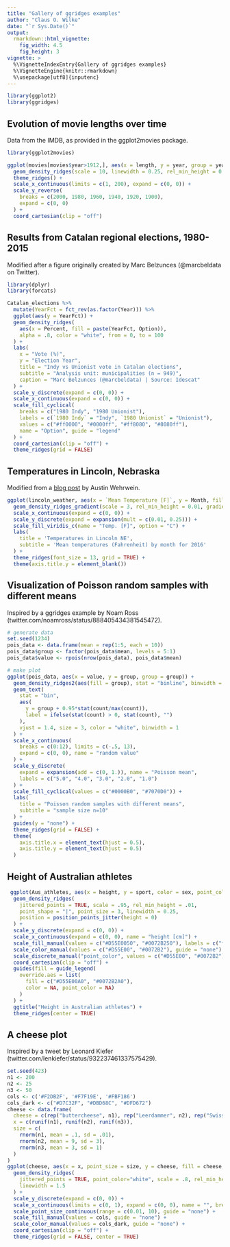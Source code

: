 ```yaml
---
title: "Gallery of ggridges examples"
author: "Claus O. Wilke"
date: "`r Sys.Date()`"
output:
  rmarkdown::html_vignette:
    fig_width: 4.5
    fig_height: 3
vignette: >
  %\VignetteIndexEntry{Gallery of ggridges examples}
  %\VignetteEngine{knitr::rmarkdown}
  %\usepackage[utf8]{inputenc}
---
```


```r
library(ggplot2)
library(ggridges)
```


## Evolution of movie lengths over time

Data from the IMDB, as provided in the ggplot2movies package.
```r
library(ggplot2movies)

ggplot(movies[movies$year>1912,], aes(x = length, y = year, group = year)) +
  geom_density_ridges(scale = 10, linewidth = 0.25, rel_min_height = 0.03) +
  theme_ridges() +
  scale_x_continuous(limits = c(1, 200), expand = c(0, 0)) +
  scale_y_reverse(
    breaks = c(2000, 1980, 1960, 1940, 1920, 1900),
    expand = c(0, 0)
  ) +
  coord_cartesian(clip = "off")
```

## Results from Catalan regional elections, 1980-2015

Modified after a figure originally created by Marc Belzunces (@marcbeldata on Twitter). 

```r
library(dplyr)
library(forcats)

Catalan_elections %>%
  mutate(YearFct = fct_rev(as.factor(Year))) %>%
  ggplot(aes(y = YearFct)) +
  geom_density_ridges(
    aes(x = Percent, fill = paste(YearFct, Option)), 
    alpha = .8, color = "white", from = 0, to = 100
  ) +
  labs(
    x = "Vote (%)",
    y = "Election Year",
    title = "Indy vs Unionist vote in Catalan elections",
    subtitle = "Analysis unit: municipalities (n = 949)",
    caption = "Marc Belzunces (@marcbeldata) | Source: Idescat"
  ) +
  scale_y_discrete(expand = c(0, 0)) +
  scale_x_continuous(expand = c(0, 0)) +
  scale_fill_cyclical(
    breaks = c("1980 Indy", "1980 Unionist"),
    labels = c(`1980 Indy` = "Indy", `1980 Unionist` = "Unionist"),
    values = c("#ff0000", "#0000ff", "#ff8080", "#8080ff"),
    name = "Option", guide = "legend"
  ) +
  coord_cartesian(clip = "off") +
  theme_ridges(grid = FALSE)
```

## Temperatures in Lincoln, Nebraska

Modified from a [blog post](https://austinwehrwein.com/data-visualization/it-brings-me-ggjoy/) by Austin Wehrwein.
```r
ggplot(lincoln_weather, aes(x = `Mean Temperature [F]`, y = Month, fill = stat(x))) +
  geom_density_ridges_gradient(scale = 3, rel_min_height = 0.01, gradient_lwd = 1.) +
  scale_x_continuous(expand = c(0, 0)) +
  scale_y_discrete(expand = expansion(mult = c(0.01, 0.25))) +
  scale_fill_viridis_c(name = "Temp. [F]", option = "C") +
  labs(
    title = 'Temperatures in Lincoln NE',
    subtitle = 'Mean temperatures (Fahrenheit) by month for 2016'
  ) +
  theme_ridges(font_size = 13, grid = TRUE) + 
  theme(axis.title.y = element_blank())
```

## Visualization of Poisson random samples with different means

Inspired by a ggridges example by Noam Ross (twitter.com/noamross/status/888405434381545472).
```r
# generate data
set.seed(1234)
pois_data <- data.frame(mean = rep(1:5, each = 10))
pois_data$group <- factor(pois_data$mean, levels = 5:1)
pois_data$value <- rpois(nrow(pois_data), pois_data$mean)

# make plot
ggplot(pois_data, aes(x = value, y = group, group = group)) +
  geom_density_ridges2(aes(fill = group), stat = "binline", binwidth = 1, scale = 0.95) +
  geom_text(
    stat = "bin",
    aes(
      y = group + 0.95*stat(count/max(count)),
      label = ifelse(stat(count) > 0, stat(count), "")
    ),
    vjust = 1.4, size = 3, color = "white", binwidth = 1
  ) +
  scale_x_continuous(
    breaks = c(0:12), limits = c(-.5, 13),
    expand = c(0, 0), name = "random value"
  ) +
  scale_y_discrete(
    expand = expansion(add = c(0, 1.)), name = "Poisson mean",
    labels = c("5.0", "4.0", "3.0", "2.0", "1.0")
  ) +
  scale_fill_cyclical(values = c("#0000B0", "#7070D0")) +
  labs(
    title = "Poisson random samples with different means",
    subtitle = "sample size n=10"
  ) +
  guides(y = "none") +
  theme_ridges(grid = FALSE) +
  theme(
    axis.title.x = element_text(hjust = 0.5),
    axis.title.y = element_text(hjust = 0.5)
  )
```


## Height of Australian athletes

```r
 ggplot(Aus_athletes, aes(x = height, y = sport, color = sex, point_color = sex, fill = sex)) +
  geom_density_ridges(
    jittered_points = TRUE, scale = .95, rel_min_height = .01,
    point_shape = "|", point_size = 3, linewidth = 0.25,
    position = position_points_jitter(height = 0)
  ) +
  scale_y_discrete(expand = c(0, 0)) +
  scale_x_continuous(expand = c(0, 0), name = "height [cm]") +
  scale_fill_manual(values = c("#D55E0050", "#0072B250"), labels = c("female", "male")) +
  scale_color_manual(values = c("#D55E00", "#0072B2"), guide = "none") +
  scale_discrete_manual("point_color", values = c("#D55E00", "#0072B2"), guide = "none") +
  coord_cartesian(clip = "off") +
  guides(fill = guide_legend(
    override.aes = list(
      fill = c("#D55E00A0", "#0072B2A0"),
      color = NA, point_color = NA)
    )
  ) +
  ggtitle("Height in Australian athletes") +
  theme_ridges(center = TRUE)
```


## A cheese plot

Inspired by a tweet by Leonard Kiefer (twitter.com/lenkiefer/status/932237461337575429).

```r
set.seed(423)
n1 <- 200
n2 <- 25
n3 <- 50
cols <- c('#F2DB2F', '#F7F19E', '#FBF186')
cols_dark <- c("#D7C32F", "#DBD68C", "#DFD672")
cheese <- data.frame(
  cheese = c(rep("buttercheese", n1), rep("Leerdammer", n2), rep("Swiss", n3)),
  x = c(runif(n1), runif(n2), runif(n3)),
  size = c(
    rnorm(n1, mean = .1, sd = .01),
    rnorm(n2, mean = 9, sd = 3),
    rnorm(n3, mean = 3, sd = 1)
  )
)
ggplot(cheese, aes(x = x, point_size = size, y = cheese, fill = cheese, color = cheese)) +
  geom_density_ridges(
    jittered_points = TRUE, point_color="white", scale = .8, rel_min_height = .2,
    linewidth = 1.5
  ) +
  scale_y_discrete(expand = c(0, 0)) +
  scale_x_continuous(limits = c(0, 1), expand = c(0, 0), name = "", breaks = NULL) +
  scale_point_size_continuous(range = c(0.01, 10), guide = "none") +
  scale_fill_manual(values = cols, guide = "none") +
  scale_color_manual(values = cols_dark, guide = "none") +
  coord_cartesian(clip = "off") +
  theme_ridges(grid = FALSE, center = TRUE)
```

